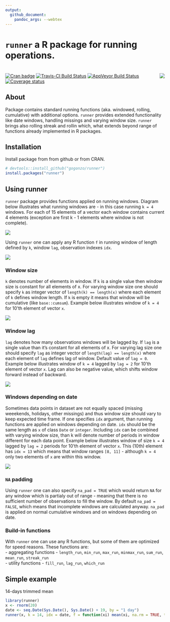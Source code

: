 ```yaml
---
output:
  github_document:
    pandoc_args: --webtex
---
```


# `runner` a R package for running operations.

# <img src="man/figures/hexlogo.png" align="right" />

[![Cran badge](https://cranlogs.r-pkg.org/badges/runner)](https://CRAN.R-project.org/package=runner)
[![Travis-CI Build Status](https://travis-ci.org/gogonzo/runner.svg?branch=master)](https://travis-ci.org/gogonzo/runner)
[![AppVeyor Build Status](https://ci.appveyor.com/api/projects/status/github/gogonzo/runner?branch=master&svg=true)](https://ci.appveyor.com/project/gogonzo/runner)
[![Coverage status](https://codecov.io/gh/gogonzo/runner/branch/master/graph/badge.svg)](https://codecov.io/gh/gogonzo/runner/branch/master)

## About
Package contains standard running functions (aka. windowed, rolling, cumulative) with additional options. `runner` provides extended functionality like date windows, handling missings and varying window size. `runner` brings also rolling streak and rollin which, what extends beyond range of functions already implemented in R packages.

## Installation

Install package from from github or from CRAN.

```r
# devtools::install_github("gogonzo/runner")
install.packages("runner")
```

## Using runner
`runner` package provides functions applied on running windows. Diagram below illustrates what running windows are - in this case running `k = 4` windows. For each of 15 elements of a vector each window contains current 4 elements (exception are first k - 1 elements where window is not complete). 

![](man/figures/running_windows_explain.png)

Using `runner` one can apply any R function `f` in running window of length defined by `k`, window `lag`, observation indexes `idx`.  

![](man/figures/using_runner.png)

### Window size
`k` denotes number of elements in window. If `k` is a single value then window size is constant for all elements of x. For varying window size one should specify `k` as integer vector of `length(k) == length(x)` where each element of `k` defines window length. If `k` is empty it means that window will be cumulative (like `base::cumsum`). Example below illustrates window of `k = 4` for 10'th element of vector `x`.  

![](man/figures/constant_window.png)


### Window lag
`lag` denotes how many observations windows will be lagged by. If `lag` is a single value than it's constant for all elements of x. For varying lag size one should specify `lag` as integer vector of `length(lag) == length(x)` where each element of `lag` defines lag of window. Default value of `lag = 0`. Example below illustrates window of `k = 4` lagged by `lag = 2` for 10'th element of vector `x`. Lag can also be negative value, which shifts window forward instead of backward.

![](man/figures/lagged_window_k_lag.png)


### Windows depending on date
Sometimes data points in dataset are not equally spaced (missing weeekends, holidays, other missings) and thus window size should vary to keep expected time frame.  If one specifies `idx` argument, than running functions are applied on windows depending on date. `idx` should be the same length as `x` of class `Date` or `integer`. Including `idx` can be combined with varying window size, than k will denote number of periods in window different for each data point. Example below illustrates window of size `k = 4` lagged by `lag = 2` periods for 10'th element of vector `x`. This (10th) element has `idx = 13` which means that window ranges `[8, 11]` - although `k = 4` only two elements of `x` are within this window.  

![](man/figures/custom_idx_k_lag.png)

### `NA` padding  
Using `runner` one can also specify `na_pad = TRUE` which would return `NA` for any window which 
is partialy out of range - meaning that there is no sufficient number of observations to fill the window. By default `na_pad = FALSE`, which means that incomplete windows are calculated anyway. `na_pad` is applied on normal cumulative windows and on windows depending on date.

### Build-in functions
With `runner` one can use any R functions, but some of them are optimized for speed reasons.
These functions are:  
- aggregating functions - `length_run`, `min_run`, `max_run`, `minmax_run`, `sum_run`, `mean_run`, `streak_run`  
- utility functions - `fill_run`, `lag_run`, `which_run`


## Simple example

14-days trimmed mean
```r
library(runner)
x <- rnorm(20)
date <- seq.Date(Sys.Date(), Sys.Date() + 19, by = "1 day")
runner(x, k = 14, idx = date, f = function(xi) mean(xi, na.rm = TRUE, trim = 0.05))
```
